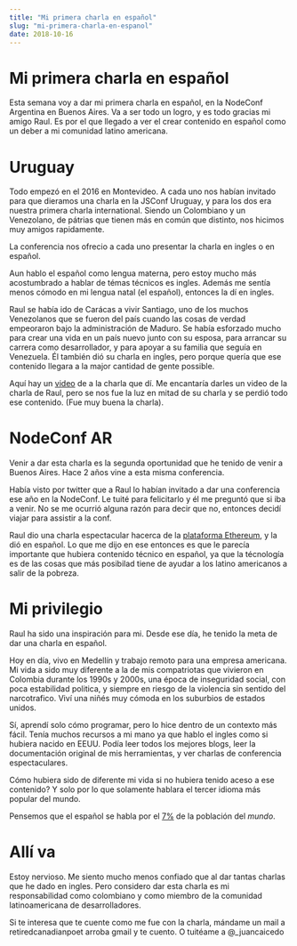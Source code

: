 ```yaml
---
title: "Mi primera charla en español"
slug: "mi-primera-charla-en-espanol"
date: 2018-10-16
---
```

# Mi primera charla en español
Esta semana voy a dar mi primera charla en español, en la NodeConf Argentina en
Buenos Aires. Va a ser todo un logro, y es todo gracias mi amigo Raul. Es por el
que llegado a ver el crear contenido en español como un deber a mi comunidad
latino americana.
# Uruguay
Todo empezó en el 2016 en Montevideo. A cada uno nos habían invitado para que
dieramos una charla en la JSConf Uruguay, y para los dos era nuestra primera
charla international. Siendo un Colombiano y un Venezolano, de pátrias que
tienen más en común que distinto, nos hicimos muy amigos rapidamente.

La conferencia nos ofrecio a cada uno presentar la charla en ingles o en
español.

Aun hablo el español como lengua materna, pero estoy mucho más acostumbrado a
hablar de témas técnicos es ingles. Además me sentía menos cómodo en mi lengua
natal (el español), entonces la dí en ingles.

Raul se había ido de Carácas a vivir Santiago, uno de los muchos Venezolanos que
se fueron del país cuando las cosas de verdad empeoraron bajo la administración
de Maduro. Se había esforzado mucho para crear una vida en un país nuevo junto
con su esposa, para arrancar su carrera como desarrollador, y para apoyar a su
familia que seguía en Venezuela. Él también dió su charla en ingles, pero porque
quería que ese contenido llegara a la major cantidad de gente possible.

Aquí hay un [video](https://www.youtube.com/watch?v=UmxPZpam7o0) de a la charla
que dí. Me encantaría darles un video de la charla de Raul, pero se nos fue la
luz en mitad de su charla y se perdió todo ese contenido. (Fue muy buena la
charla).
# NodeConf AR
Venir a dar esta charla es la segunda oportunidad que he tenido de venir a
Buenos Aires. Hace 2 años vine a esta misma conferencia.

Había visto por twitter que a Raul lo habían invitado a dar una conferencia ese
año en la NodeConf. Le tuité para felicitarlo y él me preguntó que si iba a
venir. No se me ocurrió alguna razón para decir que no, entonces decidí viajar
para assistir a la conf.

Raul dio una charla espectacular hacerca de la [plataforma
Ethereum](https://youtu.be/fonQGjC-Cs0), y la dió en español. Lo que me dijo en
ese entonces es que le parecía importante que hubiera contenido técnico en
español, ya que la técnología es de las cosas que más posibilad tiene de ayudar
a los latino americanos a salir de la pobreza.
# Mi privilegio
Raul ha sido una inspiración para mi. Desde ese día, he tenido la meta de dar
una charla en español.

Hoy en día, vivo en Medellín y trabajo remoto para una empresa americana. Mi
vida a sido muy diferente a la de mis compatriotas que vivieron en Colombia
durante los 1990s y 2000s, una época de inseguridad social, con poca estabilidad
politica, y siempre en riesgo de la violencia sin sentido del narcotrafico. Viví
una niñés muy cómoda en los suburbios de estados unidos.

Sí, aprendí solo cómo programar, pero lo hice dentro de un contexto más fácil.
Tenía muchos recursos a mi mano ya que hablo el ingles como si hubiera nacido en
EEUU. Podía leer todos los mejores blogs, leer la documentación original de mis
herramientas, y ver charlas de conferencia espectaculares.

Cómo hubiera sido de diferente mi vida si no hubiera tenido aceso a ese
contenido? Y solo por lo que solamente hablara el tercer idioma más popular del
mundo.

Pensemos que el español se habla por el
[7%](https://www.fluentin3months.com/most-spoken-languages/) de la población del
_mundo_.

# Allí va
Estoy nervioso. Me siento mucho menos confiado que al dar tantas charlas que he
dado en ingles. Pero considero dar esta charla es mi responsabilidad como
colombiano y como miembro de la comunidad latinoamericana de desarrolladores.

Si te interesa que te cuente como me fue con la charla, mándame un mail a
retiredcanadianpoet arroba gmail y te cuento. O tuitéame a @_juancaicedo
